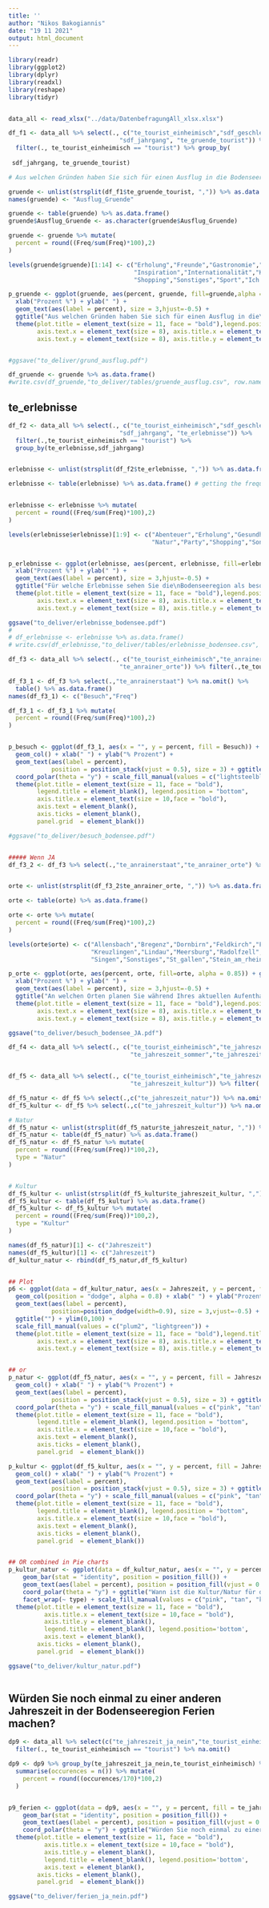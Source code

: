 ```yaml
---
title: ''
author: "Nikos Bakogiannis"
date: "19 11 2021"
output: html_document
---
```


```r
library(readr)
library(ggplot2)
library(dplyr)
library(readxl)
library(reshape)
library(tidyr)


data_all <- read_xlsx("../data/DatenbefragungAll_xlsx.xlsx")

df_f1 <- data_all %>% select(., c("te_tourist_einheimisch","sdf_geschlecht",
                               "sdf_jahrgang", "te_gruende_tourist")) %>%
  filter(., te_tourist_einheimisch == "tourist") %>% group_by(
    
 sdf_jahrgang, te_gruende_tourist)

# Aus welchen Gründen haben Sie sich für einen Ausflug in die Bodenseeregion entschieden?

gruende <- unlist(strsplit(df_f1$te_gruende_tourist, ",")) %>% as.data.frame()
names(gruende) <- "Ausflug_Gruende"

gruende <- table(gruende) %>% as.data.frame()
gruende$Ausflug_Gruende <- as.character(gruende$Ausflug_Gruende)

gruende <- gruende %>% mutate(
  percent = round((Freq/sum(Freq)*100),2)
)

levels(gruende$gruende)[1:14] <- c("Erholung","Freunde","Gastronomie","Gesundheit","Gewohnheit",
                                   "Inspiration","Internationalität","Kultur","Nähe","Natur",
                                   "Shopping","Sonstiges","Sport","Ich weiss nicht") 

p_gruende <- ggplot(gruende, aes(percent, gruende, fill=gruende,alpha = 0.85)) + geom_col()  + 
  xlab("Prozent %") + ylab(" ") +
  geom_text(aes(label = percent), size = 3,hjust=-0.5) +  
  ggtitle("Aus welchen Gründen haben Sie sich für einen Ausflug in die\nBodenseeregion entschieden?") + xlim(0,30) + 
  theme(plot.title = element_text(size = 11, face = "bold"),legend.position="none",
        axis.text.x = element_text(size = 8), axis.title.x = element_text(size = 10,face = "bold"),
        axis.text.y = element_text(size = 8), axis.title.y = element_text(size = 10,face = "bold")) 


#ggsave("to_deliver/grund_ausflug.pdf")

df_gruende <- gruende %>% as.data.frame()
#write.csv(df_gruende,"to_deliver/tables/gruende_ausflug.csv", row.names = F)
```

## te_erlebnisse
```r
df_f2 <- data_all %>% select(., c("te_tourist_einheimisch","sdf_geschlecht",
                               "sdf_jahrgang", "te_erlebnisse")) %>%
  filter(.,te_tourist_einheimisch == "tourist") %>% 
  group_by(te_erlebnisse,sdf_jahrgang)


erlebnisse <- unlist(strsplit(df_f2$te_erlebnisse, ",")) %>% as.data.frame()

erlebnisse <- table(erlebnisse) %>% as.data.frame() # getting the frequencies


erlebnisse <- erlebnisse %>% mutate(
  percent = round((Freq/sum(Freq)*100),2)
)

levels(erlebnisse$erlebnisse)[1:9] <- c("Abenteuer","Erholung","Gesundheit","Kultur",
                                        "Natur","Party","Shopping","Sonstiges","Sport")


p_erlebnisse <- ggplot(erlebnisse, aes(percent, erlebnisse, fill=erlebnisse,alpha = 0.85)) + geom_col()  + 
  xlab("Prozent %") + ylab(" ") +
  geom_text(aes(label = percent), size = 3,hjust=-0.5) +  
  ggtitle("Für welche Erlebnisse sehen Sie die\nBodenseeregion als besonders geeignet an?") + xlim(0,30) + 
  theme(plot.title = element_text(size = 11, face = "bold"),legend.position="none",
        axis.text.x = element_text(size = 8), axis.title.x = element_text(size = 10,face = "bold"),
        axis.text.y = element_text(size = 8), axis.title.y = element_text(size = 10,face = "bold")) 

ggsave("to_deliver/erlebnisse_bodensee.pdf")
# 
# df_erlebnisse <- erlebnisse %>% as.data.frame()
# write.csv(df_erlebnisse,"to_deliver/tables/erlebnisse_bodensee.csv", row.names = F)
```

```r
df_f3 <- data_all %>% select(., c("te_tourist_einheimisch","te_anrainerstaat",
                               "te_anrainer_orte")) %>% filter(.,te_tourist_einheimisch=="tourist")

df_f3_1 <- df_f3 %>% select(.,"te_anrainerstaat") %>% na.omit() %>%
  table() %>% as.data.frame()
names(df_f3_1) <- c("Besuch","Freq")

df_f3_1 <- df_f3_1 %>% mutate(
  percent = round((Freq/sum(Freq)*100),2)
)


p_besuch <- ggplot(df_f3_1, aes(x = "", y = percent, fill = Besuch)) +
  geom_col() + xlab(" ") + ylab("% Prozent") +
  geom_text(aes(label = percent),
            position = position_stack(vjust = 0.5), size = 3) + ggtitle("Planen Sie während Ihres aktuellen Aufenthalts einen Besuch\nin einem anderen Anrainerstaat des Bodensees?") + 
  coord_polar(theta = "y") + scale_fill_manual(values = c("lightsteelblue2", "lightpink2")) + 
  theme(plot.title = element_text(size = 11, face = "bold"),
        legend.title = element_blank(), legend.position = "bottom",
        axis.title.x = element_text(size = 10,face = "bold"),
        axis.text = element_blank(),
        axis.ticks = element_blank(),
        panel.grid  = element_blank())

#ggsave("to_deliver/besuch_bodensee.pdf")


##### Wenn JA
df_f3_2 <- df_f3 %>% select(.,"te_anrainerstaat","te_anrainer_orte") %>% na.omit()


orte <- unlist(strsplit(df_f3_2$te_anrainer_orte, ",")) %>% as.data.frame()

orte <- table(orte) %>% as.data.frame()

orte <- orte %>% mutate(
  percent = round((Freq/sum(Freq)*100),2)
)

levels(orte$orte) <- c("Allensbach","Bregenz","Dornbirn","Feldkirch","Friedrichshafen","Konstanz",
                       "Kreuzlingen","Lindau","Meersburg","Radolfzell","Ravensburg","Romanshorn",
                       "Singen","Sonstiges","St_gallen","Stein_am_rhein","Überlingen","Winterthur")

p_orte <- ggplot(orte, aes(percent, orte, fill=orte, alpha = 0.85)) + geom_col()  + 
  xlab("Prozent %") + ylab(" ") +
  geom_text(aes(label = percent), size = 3,hjust=-0.5) +  
  ggtitle("An welchen Orten planen Sie während Ihres aktuellen Aufenthalts\neinen Besuch nin einem anderen Anrainerstaat des Bodensees?") + xlim(0,30) + 
  theme(plot.title = element_text(size = 11, face = "bold"),legend.position="none",
        axis.text.x = element_text(size = 8), axis.title.x = element_text(size = 10,face = "bold"),
        axis.text.y = element_text(size = 8), axis.title.y = element_text(size = 10,face = "bold"))

ggsave("to_deliver/besuch_bodensee_JA.pdf")
```

```r
df_f4 <- data_all %>% select(., c("te_tourist_einheimisch","te_jahreszeit_fruehling",
                                  "te_jahreszeit_sommer","te_jahreszeit_herbst","te_jahreszeit_winter")) %>% filter(.,te_tourist_einheimisch == "tourist")


df_f5 <- data_all %>% select(., c("te_tourist_einheimisch","te_jahreszeit_natur",
                                  "te_jahreszeit_kultur")) %>% filter(.,te_tourist_einheimisch == "tourist")

df_f5_natur <- df_f5 %>% select(.,c("te_jahreszeit_natur")) %>% na.omit()
df_f5_kultur <- df_f5 %>% select(.,c("te_jahreszeit_kultur")) %>% na.omit()

# Natur
df_f5_natur <- unlist(strsplit(df_f5_natur$te_jahreszeit_natur, ",")) %>% as.data.frame()
df_f5_natur <- table(df_f5_natur) %>% as.data.frame()
df_f5_natur <- df_f5_natur %>% mutate(
  percent = round((Freq/sum(Freq))*100,2),
  type = "Natur"
)


# Kultur
df_f5_kultur <- unlist(strsplit(df_f5_kultur$te_jahreszeit_kultur, ",")) %>% as.data.frame()
df_f5_kultur <- table(df_f5_kultur) %>% as.data.frame()
df_f5_kultur <- df_f5_kultur %>% mutate(
  percent = round((Freq/sum(Freq))*100,2),
  type = "Kultur"
)

names(df_f5_natur)[1] <- c("Jahreszeit")
names(df_f5_kultur)[1] <- c("Jahreszeit")
df_kultur_natur <- rbind(df_f5_natur,df_f5_kultur)


## Plot
p6 <- ggplot(data = df_kultur_natur, aes(x = Jahreszeit, y = percent, fill = type)) +
  geom_col(position = "dodge", alpha = 0.8) + xlab(" ") + ylab("Prozent %") +
  geom_text(aes(label = percent),
            position=position_dodge(width=0.9), size = 3,vjust=-0.5) +
  ggtitle("") + ylim(0,100) +
  scale_fill_manual(values = c("plum2", "lightgreen")) + 
  theme(plot.title = element_text(size = 11, face = "bold"),legend.title = element_blank(), legend.position="bottom",
        axis.text.x = element_text(size = 8), axis.title.x = element_text(size = 10,face = "bold"),
        axis.text.y = element_text(size = 8), axis.title.y = element_text(size = 10,face = "bold"))


## or 
p_natur <- ggplot(df_f5_natur, aes(x = "", y = percent, fill = Jahreszeit)) +
  geom_col() + xlab(" ") + ylab("% Prozent") +
  geom_text(aes(label = percent),
            position = position_stack(vjust = 0.5), size = 3) + ggtitle("Wann ist die Natur für den Aufenthalt in\nder Bodenseeregion besonders wichtig?") + 
  coord_polar(theta = "y") + scale_fill_manual(values = c("pink", "tan", "khaki","gray93","lightcoral","gray70")) + 
  theme(plot.title = element_text(size = 11, face = "bold"),
        legend.title = element_blank(), legend.position = "bottom",
        axis.title.x = element_text(size = 10,face = "bold"),
        axis.text = element_blank(),
        axis.ticks = element_blank(),
        panel.grid  = element_blank())

p_kultur <- ggplot(df_f5_kultur, aes(x = "", y = percent, fill = Jahreszeit)) +
  geom_col() + xlab(" ") + ylab("% Prozent") +
  geom_text(aes(label = percent),
            position = position_stack(vjust = 0.5), size = 3) + ggtitle("Wann ist die Kultur für den Aufenthalt in\nder Bodenseeregion besonders wichtig?") + 
  coord_polar(theta = "y") + scale_fill_manual(values = c("pink", "tan", "khaki","gray93","lightcoral","gray70")) + 
  theme(plot.title = element_text(size = 11, face = "bold"),
        legend.title = element_blank(), legend.position = "bottom",
        axis.title.x = element_text(size = 10,face = "bold"),
        axis.text = element_blank(),
        axis.ticks = element_blank(),
        panel.grid  = element_blank())


## OR combined in Pie charts
p_kultur_natur <- ggplot(data = df_kultur_natur, aes(x = "", y = percent, fill = Jahreszeit )) + 
    geom_bar(stat = "identity", position = position_fill()) +
    geom_text(aes(label = percent), position = position_fill(vjust = 0.5), size = 3) +
    coord_polar(theta = "y") + ggtitle("Wann ist die Kultur/Natur für den Aufenthalt in der Bodenseeregion\nbesonders wichtig?") +  ylab("% Prozent") + 
    facet_wrap(~ type) + scale_fill_manual(values = c("pink", "tan", "khaki","gray93","lightcoral","gray70")) +
  theme(plot.title = element_text(size = 11, face = "bold"),
          axis.title.x = element_text(size = 10,face = "bold"),
          axis.title.y = element_blank(),
          legend.title = element_blank(), legend.position='bottom',
          axis.text = element_blank(),
        axis.ticks = element_blank(),
        panel.grid  = element_blank()) 

ggsave("to_deliver/kultur_natur.pdf")
    
```


## Würden Sie noch einmal zu einer anderen Jahreszeit in der Bodenseeregion Ferien machen?
```r
dp9 <- data_all %>% select(c("te_jahreszeit_ja_nein","te_tourist_einheimisch")) %>%
  filter(., te_tourist_einheimisch == "tourist") %>% na.omit()

dp9 <- dp9 %>% group_by(te_jahreszeit_ja_nein,te_tourist_einheimisch) %>%
  summarise(occurences = n()) %>% mutate(
    percent = round((occurences/170)*100,2)
  )


p9_ferien <- ggplot(data = dp9, aes(x = "", y = percent, fill = te_jahreszeit_ja_nein )) + 
    geom_bar(stat = "identity", position = position_fill()) +
    geom_text(aes(label = percent), position = position_fill(vjust = 0.5), size = 3) +
    coord_polar(theta = "y") + ggtitle("Würden Sie noch einmal zu einer anderen Jahreszeit in der\nBodenseeregion Ferien machen?") +  ylab("% Prozent") + scale_fill_manual(values = c("palegreen1", "pink1", "gray80")) +
  theme(plot.title = element_text(size = 11, face = "bold"),
          axis.title.x = element_text(size = 10,face = "bold"),
          axis.title.y = element_blank(),
          legend.title = element_blank(), legend.position='bottom',
          axis.text = element_blank(),
        axis.ticks = element_blank(),
        panel.grid  = element_blank())

ggsave("to_deliver/ferien_ja_nein.pdf")
```


